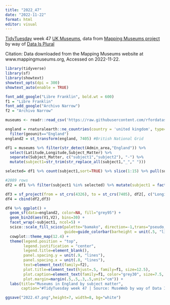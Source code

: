 ```yaml
---
title: "2022_47"
date: "2022-11-22"
format: html
editor: visual
---
```


[TidyTuesday](https://github.com/rfordatascience/tidytuesday) week 47 [UK Museums](https://github.com/rfordatascience/tidytuesday/tree/master/data/2022/2022-11-22), data from [Mapping Museums project](https://museweb.dcs.bbk.ac.uk/data) by way of [Data Is Plural](https://www.data-is-plural.com/)

Citation: Data downloaded from the Mapping Museums website at www.mappingmuseums.org, Accessed on 2022-11-22.

```r
library(tidyverse)
library(sf)
library(showtext)
showtext_opts(dpi = 300)
showtext_auto(enable = TRUE)
```

```r
font_add_google("Libre Franklin", bold.wt = 600)
f1 = "Libre Franklin"
font_add_google("Archivo Narrow")
f2 = "Archivo Narrow"
```

```r
museums <- readr::read_csv('https://raw.githubusercontent.com/rfordatascience/tidytuesday/master/data/2022/2022-11-22/museums.csv')

england = rnaturalearth::ne_countries(country = 'united kingdom', type='map_units',scale = 'medium',returnclass = "sf") %>% 
  filter(geounit=="England") 
england2 = st_transform(england, 7405) #British National Grid
```

```r
df1 = museums %>% filter(str_detect(Admin_area,"England")) %>%
  select(Latitude,Longitude,Subject_Matter) %>%
  separate(Subject_Matter, c("subject1","subject2"), "-") %>%
  mutate(subject1=str_trim(str_replace_all(subject1,"_"," ")))

selected= df1 %>% count(subject1,sort=TRUE) %>% slice(1:15) %>% pull(subject1)

#2089 rows
df2 = df1 %>% filter(subject1 %in% selected) %>% mutate(subject1 = factor(subject1, levels=selected))

df3 = sf_project(from = st_crs(4326), to = st_crs(7405), df2[, c("Longitude", "Latitude")]) |> as.data.frame()
df4 = cbind(df2,df3)
```

```r
df4 %>% ggplot() +
  geom_sf(data=england2, color=NA, fill="grey95") +
  geom_bin2d(aes(V1,V2), bins=30) +
  facet_wrap(~subject1, ncol=5) +
  scico::scale_fill_scico(palette="bamako", direction=-1,trans="pseudo_log", breaks=c(1,10,30),
                          guide=guide_colorbar(barheight = unit(.5, "lines"),barwidth = unit(10, "lines"))) +
  cowplot::theme_map(12.4) +
  theme(legend.position = "top",
        legend.justification = "center",
        legend.title=element_blank(),
        panel.spacing.y = unit(.9, "lines"),
        panel.spacing.x = unit(.8, "lines"),
        text=element_text(family=f2),
        plot.title=element_text(hjust=.5, family=f1, size=12.5),
        plot.caption=element_text(family=f1, color="grey30", size=7.5, margin=margin(t=10)),
        plot.margin=margin(.5,.5,.3,.5,unit="cm")) +
  labs(title="Museums in England by subject matter",
       caption="#TidyTuesday week 47 | Source: MuseWeb by way of Data Is Plural")

ggsave("2022.47.png",height=7, width=8, bg="white")
```


